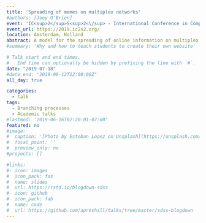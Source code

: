 ```yaml
---
title: 'Spreading of memes on multiplex networks'
#authors: [Joey O'Brien]
event: 'IC<sup>2</sup>S<sup>2<\/sup> - International Conference in Computational Social Science'
event_url: https://2019.ic2s2.org/
location: Amsterdam, Holland
abstract: A model for the spreading of online information on multiplex networks is introduced and analyzed using branching-process methods. We demonstrate that the dynamical system is, in the limit of low innovation, poised near a critical point, which is known to lead to heavy-tailed distributions of popularity similar to empirical data
#summary: 'Why and how to teach students to create their own website'

# Talk start and end times.
#   End time can optionally be hidden by prefixing the line with `#`.
date: "2019-07-18"
#date_end: "2019-09-12T12:00:00Z"
all_day: true

categories:
  - talk
tags:
  - Branching processes
  - Academic talks
#lastmod: '2019-06-16T02:20:01-07:00'
featured: no
#image:
#  caption: '[Photo by Esteban Lopez on Unsplash](https://unsplash.com/photos/rsXAKLDfqB8)'
#  focal_point: ''
#  preview_only: no
#projects: []

#links:
#- icon: images
#  icon_pack: fas
#  name: slides
#  url: https://rstd.io/blogdown-sdss
#- icon: github
#  icon_pack: fab
#  name: code
#  url: https://github.com/apreshill/talks/tree/master/sdss-blogdown
---
```

